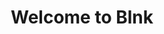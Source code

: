 ---
title: "Welcome to Blnk"
sidebarTitle: "External data"
description: "The open-source backend for building fintech products at scale."
icon: "file-excel"
"og:title": "Open-source Financial Ledger for Developers - Blnk"
"og:description": "Discover Blnk, the open-source backend for building fintech. Accurately record transactions and scale your fintech product reliably with Blnk."
---